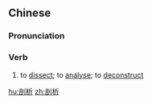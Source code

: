 ==Chinese==
{{zh-forms}}

===Pronunciation===
{{zh-pron
|m=剖xī
|c=fau2 sik1
|mn=qz:phió-siak/xm,zz:phó͘-sek
|cat=v
}}

===Verb===
{{zh-verb}}

# to [[dissect]]; to [[analyse]]; to [[deconstruct]]

[[hu:剖析]]
[[zh:剖析]]